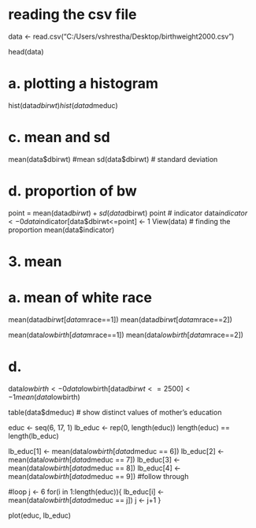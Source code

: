 # reading the csv file
data <- read.csv("C:/Users/vshrestha/Desktop/birthweight2000.csv")

head(data)

# a. plotting a histogram
hist(data$dbirwt)
hist(data$dmeduc)

# c. mean and sd
mean(data$dbirwt) #mean
sd(data$dbirwt) # standard deviation

# d. proportion of bw
point = mean(data$dbirwt) + sd(data$dbirwt)
point
# indicator
data$indicator <- 0
data$indicator[data$dbirwt<=point] <- 1
View(data)
# finding the proportion
mean(data$indicator)

# 3. mean 
# a. mean of white race
mean(data$dbirwt[data$mrace==1])
mean(data$dbirwt[data$mrace==2])

mean(data$lowbirth[data$mrace==1])
mean(data$lowbirth[data$mrace==2])

# d. 
data$lowbirth <- 0
data$lowbirth[data$dbirwt <= 2500] <- 1
mean(data$lowbirth)

table(data$dmeduc) # show distinct values of mother's education

educ <- seq(6, 17, 1)
lb_educ <- rep(0, length(educ))
length(educ) == length(lb_educ)

lb_educ[1] <- mean(data$lowbirth[data$dmeduc == 6])
lb_educ[2] <- mean(data$lowbirth[data$dmeduc == 7])
lb_educ[3] <- mean(data$lowbirth[data$dmeduc == 8])
lb_educ[4] <- mean(data$lowbirth[data$dmeduc == 9])
#follow through 

#loop 
j <- 6
for(i in 1:length(educ)){
  lb_educ[i] <- mean(data$lowbirth[data$dmeduc == j])
  j <- j+1
}

plot(educ, lb_educ)


